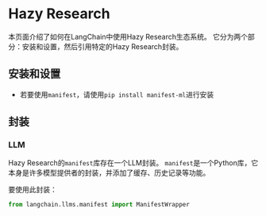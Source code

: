 # Hazy Research

本页面介绍了如何在LangChain中使用Hazy Research生态系统。
它分为两个部分：安装和设置，然后引用特定的Hazy Research封装。

## 安装和设置
- 若要使用`manifest`，请使用`pip install manifest-ml`进行安装

## 封装

### LLM

Hazy Research的`manifest`库存在一个LLM封装。
`manifest`是一个Python库，它本身是许多模型提供者的封装，并添加了缓存、历史记录等功能。

要使用此封装：
```python
from langchain.llms.manifest import ManifestWrapper
```

